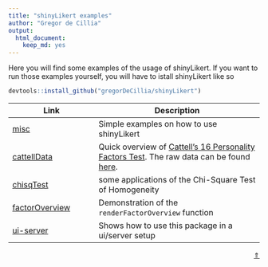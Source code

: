 ```yaml
---
title: "shinyLikert examples"
author: "Gregor de Cillia"
output: 
  html_document: 
    keep_md: yes
---
```


Here you will find some examples of the usage of shinyLikert. If you want to run those examples yourself, you will have to istall shinyLikert like so

```r
devtools::install_github("gregorDeCillia/shinyLikert")
```


Link            | Description
----------------|------------------------------
[misc]          | Simple examples on how to use shinyLikert
[cattellData]   | Quick overview of [Cattell's 16 Personality Factors Test]. The raw data can be found [here].
[chisqTest]     | some applications of the Chi-Square Test of Homogeneity
[factorOverview]| Demonstration of the `renderFactorOverview` function
[ui-server]     | Shows how to use this package in a ui/server setup


[misc]:           misc/
[cattellData]:    cattellData/
[Cattell's 16 Personality Factors Test]: http://personality-testing.info/tests/16PF.php
[here]:           http://personality-testing.info/_rawdata/
[chisqTest]:      chisqTest/ 
[factorOverview]: factorOverview/
[ui-server]:      ui-server/

<p style='text-align:right;'>[$\Uparrow$](./../)</p>
